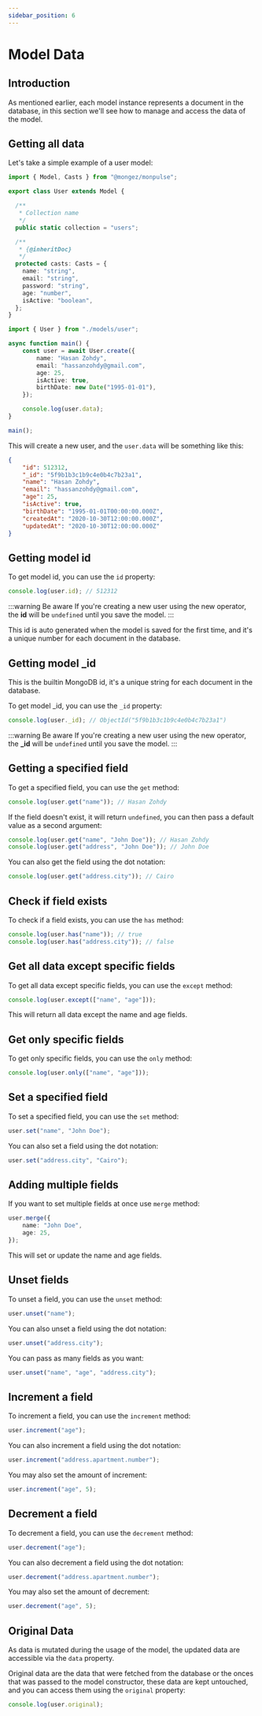 ```yaml
---
sidebar_position: 6
---
```


# Model Data

## Introduction

As mentioned earlier, each model instance represents a document in the database, in this section we'll see how to manage and access the data of the model.

## Getting all data

Let's take a simple example of a user model:

```ts title="src/models/user.ts"
import { Model, Casts } from "@mongez/monpulse";

export class User extends Model {

  /**
   * Collection name
   */
  public static collection = "users";

  /**
   * {@inheritDoc}
   */
  protected casts: Casts = {
    name: "string",
    email: "string",
    password: "string",
    age: "number",
    isActive: "boolean",
  };
}
```

```ts title="src/app.ts"
import { User } from "./models/user";

async function main() {
    const user = await User.create({
        name: "Hasan Zohdy",
        email: "hassanzohdy@gmail.com",
        age: 25,
        isActive: true,
        birthDate: new Date("1995-01-01"),
    });

    console.log(user.data);
}

main();
```

This will create a new user, and the `user.data` will be something like this:

```json
{
    "id": 512312,
    "_id": "5f9b1b3c1b9c4e0b4c7b23a1",
    "name": "Hasan Zohdy",
    "email": "hassanzohdy@gmail.com",
    "age": 25,
    "isActive": true,
    "birthDate": "1995-01-01T00:00:00.000Z",
    "createdAt": "2020-10-30T12:00:00.000Z",
    "updatedAt": "2020-10-30T12:00:00.000Z"
}
```

## Getting model id

To get model id, you can use the `id` property:

```ts
console.log(user.id); // 512312
```

:::warning Be aware
If you're creating a new user using the new operator, the **id** will be `undefined` until you save the model.
:::

This id is auto generated when the model is saved for the first time, and it's a unique number for each document in the database.

## Getting model _id

This is the builtin MongoDB id, it's a unique string for each document in the database.

To get model _id, you can use the `_id` property:

```ts
console.log(user._id); // ObjectId("5f9b1b3c1b9c4e0b4c7b23a1")
```

:::warning Be aware
If you're creating a new user using the new operator, the **_id** will be `undefined` until you save the model.
:::

## Getting a specified field

To get a specified field, you can use the `get` method:

```ts
console.log(user.get("name")); // Hasan Zohdy
```

If the field doesn't exist, it will return `undefined`, you can then pass a default value as a second argument:

```ts
console.log(user.get("name", "John Doe")); // Hasan Zohdy
console.log(user.get("address", "John Doe")); // John Doe
```

You can also get the field using the dot notation:

```ts
console.log(user.get("address.city")); // Cairo
```

## Check if field exists

To check if a field exists, you can use the `has` method:

```ts
console.log(user.has("name")); // true
console.log(user.has("address.city")); // false
```

## Get all data except specific fields

To get all data except specific fields, you can use the `except` method:

```ts
console.log(user.except(["name", "age"]));
```

This will return all data except the name and age fields.

## Get only specific fields

To get only specific fields, you can use the `only` method:

```ts
console.log(user.only(["name", "age"]));
```

## Set a specified field

To set a specified field, you can use the `set` method:

```ts
user.set("name", "John Doe");
```

You can also set a field using the dot notation:

```ts
user.set("address.city", "Cairo");
```

## Adding multiple fields

If you want to set multiple fields at once use `merge` method:

```ts
user.merge({
    name: "John Doe",
    age: 25,
});
```

This will set or update the name and age fields.

## Unset fields

To unset a field, you can use the `unset` method:

```ts
user.unset("name");
```

You can also unset a field using the dot notation:

```ts
user.unset("address.city");
```

You can pass as many fields as you want:

```ts
user.unset("name", "age", "address.city");
```

## Increment a field

To increment a field, you can use the `increment` method:

```ts
user.increment("age");
```

You can also increment a field using the dot notation:

```ts
user.increment("address.apartment.number");
```

You may also set the amount of increment:

```ts
user.increment("age", 5);
```

## Decrement a field

To decrement a field, you can use the `decrement` method:

```ts
user.decrement("age");
```

You can also decrement a field using the dot notation:

```ts
user.decrement("address.apartment.number");
```

You may also set the amount of decrement:

```ts
user.decrement("age", 5);
```

## Original Data

As data is mutated during the usage of the model, the updated data are accessible via the `data` property.

Original data are the data that were fetched from the database or the onces that was passed to the model constructor, these data are kept untouched, and you can access them using the `original` property:

```ts
console.log(user.original);
```

